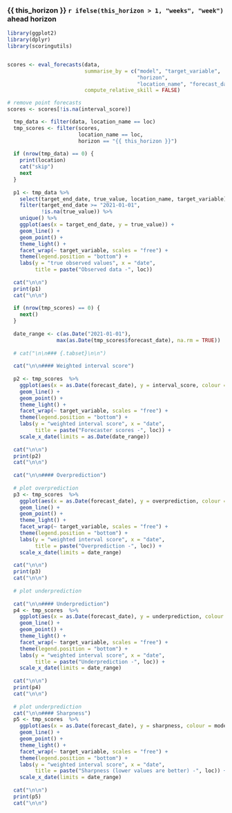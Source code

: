 ### {{ this_horizon }} `r ifelse(this_horizon > 1, "weeks", "week")` ahead horizon {.tabset .tabset-fade}

```r

library(ggplot2)
library(dplyr)
library(scoringutils)


scores <- eval_forecasts(data, 
                         summarise_by = c("model", "target_variable", 
                                          "horizon", 
                                          "location_name", "forecast_date"), 
                         compute_relative_skill = FALSE)

# remove point forecasts
scores <- scores[!is.na(interval_score)]

  tmp_data <- filter(data, location_name == loc)
  tmp_scores <- filter(scores, 
                       location_name == loc, 
                       horizon == "{{ this_horizon }}")
  
  if (nrow(tmp_data) == 0) {
    print(location)
    cat("skip")
    next
  }
  
  p1 <- tmp_data %>%
    select(target_end_date, true_value, location_name, target_variable) %>%
    filter(target_end_date >= "2021-01-01",
           !is.na(true_value)) %>%
    unique() %>%
    ggplot(aes(x = target_end_date, y = true_value)) + 
    geom_line() + 
    geom_point() + 
    theme_light() + 
    facet_wrap(~ target_variable, scales = "free") + 
    theme(legend.position = "bottom") + 
    labs(y = "true observed values", x = "date", 
         title = paste("Observed data -", loc))
  
  cat("\n\n")
  print(p1)
  cat("\n\n")
  
  if (nrow(tmp_scores) == 0) {
    next()
  }
  
  date_range <- c(as.Date("2021-01-01"), 
                max(as.Date(tmp_scores$forecast_date), na.rm = TRUE))
  
  # cat("\n\n### {.tabset}\n\n")
  
  cat("\n\n#### Weighted interval score")
  
  p2 <- tmp_scores  %>%
    ggplot(aes(x = as.Date(forecast_date), y = interval_score, colour = model)) + 
    geom_line() + 
    geom_point() + 
    theme_light() + 
    facet_wrap(~ target_variable, scales = "free") + 
    theme(legend.position = "bottom") +
    labs(y = "weighted interval score", x = "date", 
         title = paste("Forecaster scores -", loc)) + 
    scale_x_date(limits = as.Date(date_range)) 
  
  cat("\n\n")
  print(p2)
  cat("\n\n")
  
  cat("\n\n#### Overprediction")
  
  # plot overprediction
  p3 <- tmp_scores  %>%
    ggplot(aes(x = as.Date(forecast_date), y = overprediction, colour = model)) + 
    geom_line() + 
    geom_point() + 
    theme_light() + 
    facet_wrap(~ target_variable, scales = "free") + 
    theme(legend.position = "bottom") +
    labs(y = "weighted interval score", x = "date", 
         title = paste("Overprediction -", loc)) + 
    scale_x_date(limits = date_range) 
  
  cat("\n\n")
  print(p3)
  cat("\n\n")
  
  # plot underprediction
  
  cat("\n\n#### Underprediction")
  p4 <- tmp_scores  %>%
    ggplot(aes(x = as.Date(forecast_date), y = underprediction, colour = model)) + 
    geom_line() + 
    geom_point() + 
    theme_light() + 
    facet_wrap(~ target_variable, scales = "free") + 
    theme(legend.position = "bottom") +
    labs(y = "weighted interval score", x = "date", 
         title = paste("Underprediction -", loc)) + 
    scale_x_date(limits = date_range) 
  
  cat("\n\n")
  print(p4)
  cat("\n\n")
  
  # plot underprediction
  cat("\n\n#### Sharpness")
  p5 <- tmp_scores  %>%
    ggplot(aes(x = as.Date(forecast_date), y = sharpness, colour = model)) + 
    geom_line() + 
    geom_point() + 
    theme_light() + 
    facet_wrap(~ target_variable, scales = "free") + 
    theme(legend.position = "bottom") +
    labs(y = "weighted interval score", x = "date", 
         title = paste("Sharpness (lower values are better) -", loc)) + 
    scale_x_date(limits = date_range) 
  
  cat("\n\n")
  print(p5)
  cat("\n\n")
  


```


